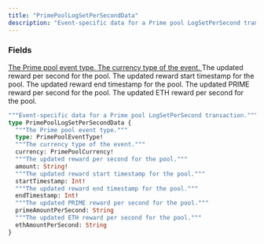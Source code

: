 ```yaml
---
title: "PrimePoolLogSetPerSecondData"
description: "Event-specific data for a Prime pool LogSetPerSecond transaction."
---
```


### Fields

<a href="/api-reference/types/primepooleventtype">
  <ResponseField name="type" type="PrimePoolEventType!" required>
    The Prime pool event type.
  </ResponseField>
</a>

<a href="/api-reference/types/primepoolcurrency">
  <ResponseField name="currency" type="PrimePoolCurrency!" required>
    The currency type of the event.
  </ResponseField>
</a>

<ResponseField name="amount" type="String!" required>
  The updated reward per second for the pool.
</ResponseField>

<ResponseField name="startTimestamp" type="Int!" required>
  The updated reward start timestamp for the pool.
</ResponseField>

<ResponseField name="endTimestamp" type="Int!" required>
  The updated reward end timestamp for the pool.
</ResponseField>

<ResponseField name="primeAmountPerSecond" type="String">
  The updated PRIME reward per second for the pool.
</ResponseField>

<ResponseField name="ethAmountPerSecond" type="String">
  The updated ETH reward per second for the pool.
</ResponseField>


```graphql PrimePoolLogSetPerSecondData
"""Event-specific data for a Prime pool LogSetPerSecond transaction."""
type PrimePoolLogSetPerSecondData {
  """The Prime pool event type."""
  type: PrimePoolEventType!
  """The currency type of the event."""
  currency: PrimePoolCurrency!
  """The updated reward per second for the pool."""
  amount: String!
  """The updated reward start timestamp for the pool."""
  startTimestamp: Int!
  """The updated reward end timestamp for the pool."""
  endTimestamp: Int!
  """The updated PRIME reward per second for the pool."""
  primeAmountPerSecond: String
  """The updated ETH reward per second for the pool."""
  ethAmountPerSecond: String
}
```
